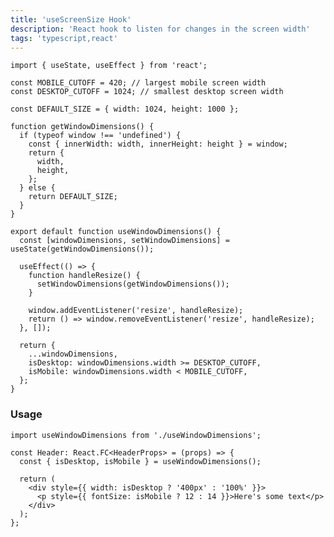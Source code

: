 ```yaml
---
title: 'useScreenSize Hook'
description: 'React hook to listen for changes in the screen width'
tags: 'typescript,react'
---
```


```tsx
import { useState, useEffect } from 'react';

const MOBILE_CUTOFF = 420; // largest mobile screen width
const DESKTOP_CUTOFF = 1024; // smallest desktop screen width

const DEFAULT_SIZE = { width: 1024, height: 1000 };

function getWindowDimensions() {
  if (typeof window !== 'undefined') {
    const { innerWidth: width, innerHeight: height } = window;
    return {
      width,
      height,
    };
  } else {
    return DEFAULT_SIZE;
  }
}

export default function useWindowDimensions() {
  const [windowDimensions, setWindowDimensions] = useState(getWindowDimensions());

  useEffect(() => {
    function handleResize() {
      setWindowDimensions(getWindowDimensions());
    }

    window.addEventListener('resize', handleResize);
    return () => window.removeEventListener('resize', handleResize);
  }, []);

  return {
    ...windowDimensions,
    isDesktop: windowDimensions.width >= DESKTOP_CUTOFF,
    isMobile: windowDimensions.width < MOBILE_CUTOFF,
  };
}
```

### Usage

```tsx
import useWindowDimensions from './useWindowDimensions';

const Header: React.FC<HeaderProps> = (props) => {
  const { isDesktop, isMobile } = useWindowDimensions();

  return (
    <div style={{ width: isDesktop ? '400px' : '100%' }}>
      <p style={{ fontSize: isMobile ? 12 : 14 }}>Here's some text</p>
    </div>
  );
};
```
